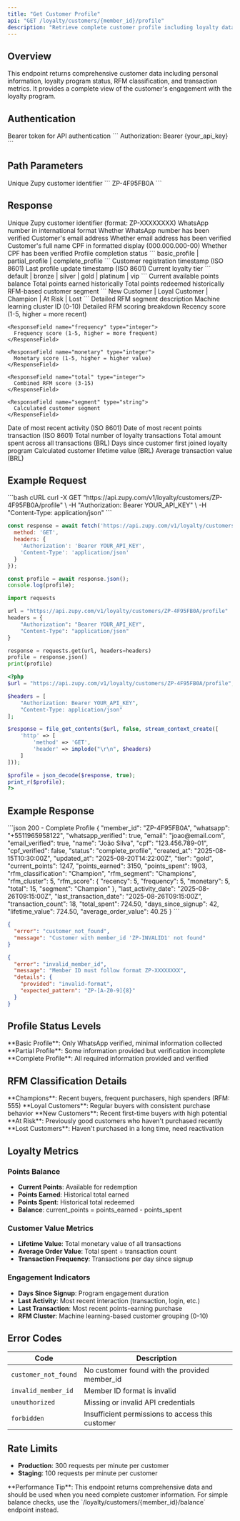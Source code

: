```yaml
---
title: "Get Customer Profile"
api: "GET /loyalty/customers/{member_id}/profile"
description: "Retrieve complete customer profile including loyalty data, RFM segmentation, and transaction history"
---
```


## Overview

This endpoint returns comprehensive customer data including personal information, loyalty program status, RFM classification, and transaction metrics. It provides a complete view of the customer's engagement with the loyalty program.

## Authentication

<ParamField header="Authorization" type="string" required>
  Bearer token for API authentication
  ```
  Authorization: Bearer {your_api_key}
  ```
</ParamField>

## Path Parameters

<ParamField path="member_id" type="string" required>
  Unique Zupy customer identifier
  ```
  ZP-4F95FB0A
  ```
</ParamField>

## Response

<ResponseField name="member_id" type="string">
  Unique Zupy customer identifier (format: ZP-XXXXXXXX)
</ResponseField>

<ResponseField name="whatsapp" type="string">
  WhatsApp number in international format
</ResponseField>

<ResponseField name="whatsapp_verified" type="boolean">
  Whether WhatsApp number has been verified
</ResponseField>

<ResponseField name="email" type="string">
  Customer's email address
</ResponseField>

<ResponseField name="email_verified" type="boolean">
  Whether email address has been verified
</ResponseField>

<ResponseField name="name" type="string">
  Customer's full name
</ResponseField>

<ResponseField name="cpf" type="string">
  CPF in formatted display (000.000.000-00)
</ResponseField>

<ResponseField name="cpf_verified" type="boolean">
  Whether CPF has been verified
</ResponseField>

<ResponseField name="status" type="string">
  Profile completion status
  ```
  basic_profile | partial_profile | complete_profile
  ```
</ResponseField>

<ResponseField name="created_at" type="string">
  Customer registration timestamp (ISO 8601)
</ResponseField>

<ResponseField name="updated_at" type="string">
  Last profile update timestamp (ISO 8601)
</ResponseField>

<ResponseField name="tier" type="string">
  Current loyalty tier
  ```
  default | bronze | silver | gold | platinum | vip
  ```
</ResponseField>

<ResponseField name="current_points" type="integer">
  Current available points balance
</ResponseField>

<ResponseField name="points_earned" type="integer">
  Total points earned historically
</ResponseField>

<ResponseField name="points_spent" type="integer">
  Total points redeemed historically
</ResponseField>

<ResponseField name="rfm_classification" type="string">
  RFM-based customer segment
  ```
  New Customer | Loyal Customer | Champion | At Risk | Lost
  ```
</ResponseField>

<ResponseField name="rfm_segment" type="string">
  Detailed RFM segment description
</ResponseField>

<ResponseField name="rfm_cluster" type="integer">
  Machine learning cluster ID (0-10)
</ResponseField>

<ResponseField name="rfm_score" type="object">
  Detailed RFM scoring breakdown
  
  <Expandable title="RFM Score Object">
    <ResponseField name="recency" type="integer">
      Recency score (1-5, higher = more recent)
    </ResponseField>
    
    <ResponseField name="frequency" type="integer">
      Frequency score (1-5, higher = more frequent)
    </ResponseField>
    
    <ResponseField name="monetary" type="integer">
      Monetary score (1-5, higher = higher value)
    </ResponseField>
    
    <ResponseField name="total" type="integer">
      Combined RFM score (3-15)
    </ResponseField>
    
    <ResponseField name="segment" type="string">
      Calculated customer segment
    </ResponseField>
  </Expandable>
</ResponseField>

<ResponseField name="last_activity_date" type="string">
  Date of most recent activity (ISO 8601)
</ResponseField>

<ResponseField name="last_transaction_date" type="string">
  Date of most recent points transaction (ISO 8601)
</ResponseField>

<ResponseField name="transaction_count" type="integer">
  Total number of loyalty transactions
</ResponseField>

<ResponseField name="total_spent" type="number">
  Total amount spent across all transactions (BRL)
</ResponseField>

<ResponseField name="days_since_signup" type="integer">
  Days since customer first joined loyalty program
</ResponseField>

<ResponseField name="lifetime_value" type="number">
  Calculated customer lifetime value (BRL)
</ResponseField>

<ResponseField name="average_order_value" type="number">
  Average transaction value (BRL)
</ResponseField>

## Example Request

<CodeGroup>
```bash cURL
curl -X GET "https://api.zupy.com/v1/loyalty/customers/ZP-4F95FB0A/profile" \
  -H "Authorization: Bearer YOUR_API_KEY" \
  -H "Content-Type: application/json"
```

```javascript JavaScript
const response = await fetch('https://api.zupy.com/v1/loyalty/customers/ZP-4F95FB0A/profile', {
  method: 'GET',
  headers: {
    'Authorization': 'Bearer YOUR_API_KEY',
    'Content-Type': 'application/json'
  }
});

const profile = await response.json();
console.log(profile);
```

```python Python
import requests

url = "https://api.zupy.com/v1/loyalty/customers/ZP-4F95FB0A/profile"
headers = {
    "Authorization": "Bearer YOUR_API_KEY",
    "Content-Type": "application/json"
}

response = requests.get(url, headers=headers)
profile = response.json()
print(profile)
```

```php PHP
<?php
$url = "https://api.zupy.com/v1/loyalty/customers/ZP-4F95FB0A/profile";

$headers = [
    "Authorization: Bearer YOUR_API_KEY",
    "Content-Type: application/json"
];

$response = file_get_contents($url, false, stream_context_create([
    'http' => [
        'method' => 'GET',
        'header' => implode("\r\n", $headers)
    ]
]));

$profile = json_decode($response, true);
print_r($profile);
?>
```
</CodeGroup>

## Example Response

<CodeGroup>
```json 200 - Complete Profile
{
  "member_id": "ZP-4F95FB0A",
  "whatsapp": "+5511965958122",
  "whatsapp_verified": true,
  "email": "joao@email.com",
  "email_verified": true,
  "name": "João Silva",
  "cpf": "123.456.789-01",
  "cpf_verified": false,
  "status": "complete_profile",
  "created_at": "2025-08-15T10:30:00Z",
  "updated_at": "2025-08-20T14:22:00Z",
  "tier": "gold",
  "current_points": 1247,
  "points_earned": 3150,
  "points_spent": 1903,
  "rfm_classification": "Champion",
  "rfm_segment": "Champions",
  "rfm_cluster": 5,
  "rfm_score": {
    "recency": 5,
    "frequency": 5,
    "monetary": 5,
    "total": 15,
    "segment": "Champion"
  },
  "last_activity_date": "2025-08-26T09:15:00Z",
  "last_transaction_date": "2025-08-26T09:15:00Z",
  "transaction_count": 18,
  "total_spent": 724.50,
  "days_since_signup": 42,
  "lifetime_value": 724.50,
  "average_order_value": 40.25
}
```

```json 404 - Customer Not Found
{
  "error": "customer_not_found",
  "message": "Customer with member_id 'ZP-INVALID1' not found"
}
```

```json 400 - Invalid Member ID
{
  "error": "invalid_member_id",
  "message": "Member ID must follow format ZP-XXXXXXXX",
  "details": {
    "provided": "invalid-format",
    "expected_pattern": "ZP-[A-Z0-9]{8}"
  }
}
```
</CodeGroup>

## Profile Status Levels

<ResponseField name="basic_profile">
  **Basic Profile**: Only WhatsApp verified, minimal information collected
</ResponseField>

<ResponseField name="partial_profile">
  **Partial Profile**: Some information provided but verification incomplete
</ResponseField>

<ResponseField name="complete_profile">
  **Complete Profile**: All required information provided and verified
</ResponseField>

## RFM Classification Details

<ResponseField name="Champion">
  **Champions**: Recent buyers, frequent purchasers, high spenders (RFM: 555)
</ResponseField>

<ResponseField name="Loyal Customer">
  **Loyal Customers**: Regular buyers with consistent purchase behavior
</ResponseField>

<ResponseField name="New Customer">
  **New Customers**: Recent first-time buyers with high potential
</ResponseField>

<ResponseField name="At Risk">
  **At Risk**: Previously good customers who haven't purchased recently
</ResponseField>

<ResponseField name="Lost">
  **Lost Customers**: Haven't purchased in a long time, need reactivation
</ResponseField>

## Loyalty Metrics

### Points Balance
- **Current Points**: Available for redemption
- **Points Earned**: Historical total earned
- **Points Spent**: Historical total redeemed
- **Balance**: current_points = points_earned - points_spent

### Customer Value Metrics
- **Lifetime Value**: Total monetary value of all transactions
- **Average Order Value**: Total spent ÷ transaction count
- **Transaction Frequency**: Transactions per day since signup

### Engagement Indicators
- **Days Since Signup**: Program engagement duration
- **Last Activity**: Most recent interaction (transaction, login, etc.)
- **Last Transaction**: Most recent points-earning purchase
- **RFM Cluster**: Machine learning-based customer grouping (0-10)

## Error Codes

| Code | Description |
|------|-------------|
| `customer_not_found` | No customer found with the provided member_id |
| `invalid_member_id` | Member ID format is invalid |
| `unauthorized` | Missing or invalid API credentials |
| `forbidden` | Insufficient permissions to access this customer |

## Rate Limits

- **Production**: 300 requests per minute per customer
- **Staging**: 100 requests per minute per customer

<Tip>
  **Performance Tip**: This endpoint returns comprehensive data and should be used when you need complete customer information. For simple balance checks, use the `/loyalty/customers/{member_id}/balance` endpoint instead.
</Tip>